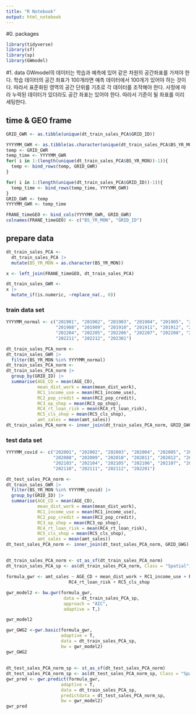 ```yaml
---
title: "R Notebook"
output: html_notebook
---
```

#0. packages
```r
library(tidyverse)
library(sf)
library(sp)
library(GWmodel)
```

#1. data
GWmodel의 데이터는 학습과 예측에 있어 같은 차원의 공간좌표를 가져야 한다.
학습 데이터의 공간 좌표가 100개라면 예측 데이터에서 100개가 있어야 하는 것이다.
따라서 표준화된 영역의 공간 단위를 기초로 각 데이터를 조작해야 한다. 
사정에 따라 누락된 데이터가 있더라도 공간 좌표는 있어야 한다. 
따라서 기준이 될 좌표를 미리 세팅한다.

## time & GEO frame
```r
GRID_GWR <- as.tibble(unique(dt_train_sales_PCA$GRID_ID))

YYYYMM_GWR <- as.tibble(as.character(unique(dt_train_sales_PCA$BS_YR_MON)))
temp <- GRID_GWR
temp_time <- YYYYMM_GWR
for( i in 1:(length(unique(dt_train_sales_PCA$BS_YR_MON))-1)){
  temp <- bind_rows(temp, GRID_GWR)
}

for( i in 1:(length(unique(dt_train_sales_PCA$GRID_ID))-1)){
  temp_time <- bind_rows(temp_time, YYYYMM_GWR)
}
GRID_GWR <- temp
YYYYMM_GWR <- temp_time

FRANE_timeGEO <- bind_cols(YYYYMM_GWR, GRID_GWR)
colnames(FRANE_timeGEO) <- c("BS_YR_MON", "GRID_ID")
```


## prepare data 
```r
dt_train_sales_PCA <- 
  dt_train_sales_PCA |> 
  mutate(BS_YR_MON = as.character(BS_YR_MON))

x <- left_join(FRANE_timeGEO, dt_train_sales_PCA)

dt_train_sales_GWR <-
x |> 
  mutate_if(is.numeric, ~replace_na(., 0))
```

### train data set 
```r
YYYYMM_normal <- c("201901", "201902", "201903", "201904", "201905", "201906", "201907",
                   "201908", "201909", "201910", "201911", "201912", "202202", "202203",
                   "202204", "202205", "202206", "202207", "202208", "202209", "202210",
                   "202211", "202212", "202301")

dt_train_sales_PCA_norm <-
dt_train_sales_GWR |> 
  filter(BS_YR_MON %in% YYYYMM_normal)
dt_train_sales_PCA_norm <-
dt_train_sales_PCA_norm |> 
  group_by(GRID_ID) |> 
  summarise(AGE_CD = mean(AGE_CD),
            mean_dist_work = mean(mean_dist_work),
            RC1_income_use = mean(RC1_income_use),
            RC2_pop_credit = mean(RC2_pop_credit),
            RC3_op_shop = mean(RC3_op_shop),
            RC4_rt_loan_risk = mean(RC4_rt_loan_risk),
            RC5_cls_shop = mean(RC5_cls_shop),
            amt_sales = mean(amt_sales))
dt_train_sales_PCA_norm <- inner_join(dt_train_sales_PCA_norm, GRID_GWG)
```
### test data set
```r
YYYYMM_covid <- c("202001", "202002", "202003", "202004", "202005", "202006", "202007",
                  "202008", "202009", "202010", "202011", "202012", "202101", "202102",
                  "202103", "202104", "202105", "202106", "202107", "202108", "202109",
                  "202110", "202111", "202112", "202201")

dt_test_sales_PCA_norm <-
dt_train_sales_GWR |> 
  filter(BS_YR_MON %in% YYYYMM_covid) |>
  group_by(GRID_ID) |> 
  summarise(AGE_CD = mean(AGE_CD),
            mean_dist_work = mean(mean_dist_work),
            RC1_income_use = mean(RC1_income_use),
            RC2_pop_credit = mean(RC2_pop_credit),
            RC3_op_shop = mean(RC3_op_shop),
            RC4_rt_loan_risk = mean(RC4_rt_loan_risk),
            RC5_cls_shop = mean(RC5_cls_shop),
            amt_sales = mean(amt_sales))
dt_test_sales_PCA_norm <- inner_join(dt_test_sales_PCA_norm, GRID_GWG)
```

## 
```r
dt_train_sales_PCA_norm <- st_as_sf(dt_train_sales_PCA_norm)
dt_train_sales_PCA_sp <- as(dt_train_sales_PCA_norm, Class = "Spatial")
```

```r
formula_gwr <- amt_sales ~ AGE_CD + mean_dist_work + RC1_income_use + RC2_pop_credit + RC3_op_shop +
                        RC4_rt_loan_risk + RC5_cls_shop

gwr_model2 <- bw.gwr(formula_gwr,
                      data = dt_train_sales_PCA_sp,
                      approach = "AIC",
                      adaptive = T,)

gwr_model2
```


```r
gwr_GWG2 <-gwr.basic(formula_gwr, 
                     adaptive = T,
                     data = dt_train_sales_PCA_sp,
                     bw = gwr_model2)
gwr_GWG2
```
 
##

```r
dt_test_sales_PCA_norm_sp <- st_as_sf(dt_test_sales_PCA_norm)
dt_test_sales_PCA_norm_sp <- as(dt_test_sales_PCA_norm_sp, Class = "Spatial")
gwr_pred <- gwr.predict(formula_gwr, 
                     adaptive = T,
                     data = dt_train_sales_PCA_sp,
                     predictdata = dt_test_sales_PCA_norm_sp,
                     bw = gwr_model2)
gwr_pred
```


















